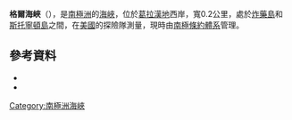 '''格爾海峽'''（{{lang-en|Gull Channel}}），是[[南極洲|南極洲]]的[[海峽|海峽]]，位於[[葛拉漢地|葛拉漢地]]西岸，寬0.2公里，處於[[炸藥島|炸藥島]]和[[斯托寧頓島|斯托寧頓島]]之間，在[[美國|美國]]的探險隊測量，現時由[[南極條約體系|南極條約體系]]管理。

==參考資料==
*{{cite gnis | type = antarid | id = 6143| name = Gull Channel | accessdate = 2012-05-11}}
*{{usgs-gazetteer|id=6143}}

{{coord|68|11|12|S|66|59|14|W|display=title}}

{{DEFAULTSORT:Gull Channel}}
[[Category:南極洲海峽|Category:南極洲海峽]]


{{FallièresCoast-geo-stub}}
